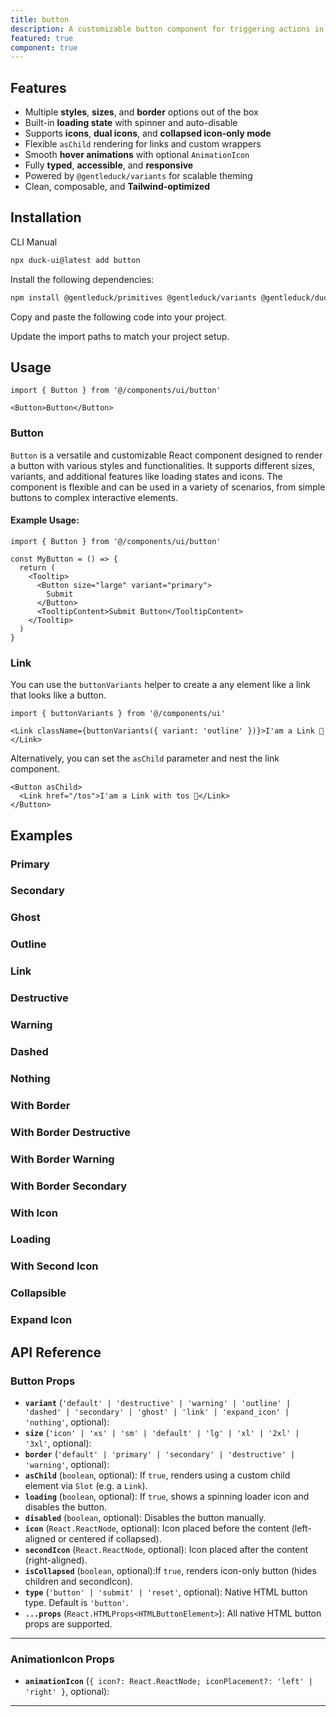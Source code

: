```yaml
---
title: button
description: A customizable button component for triggering actions in your application.
featured: true
component: true
---
```


<ComponentPreview
  name="button-1"
  description="A button"
/>

## Features

- Multiple **styles**, **sizes**, and **border** options out of the box
- Built-in **loading state** with spinner and auto-disable
- Supports **icons**, **dual icons**, and **collapsed icon-only mode**
- Flexible `asChild` rendering for links and custom wrappers
- Smooth **hover animations** with optional `AnimationIcon`
- Fully **typed**, **accessible**, and **responsive**
- Powered by `@gentleduck/variants` for scalable theming
- Clean, composable, and **Tailwind-optimized**

## Installation

<Tabs defaultValue="cli">

<TabsList>
  <TabsTrigger value="cli">CLI</TabsTrigger>
  <TabsTrigger value="manual">Manual</TabsTrigger>
</TabsList>
<TabsContent value="cli">

```bash
npx duck-ui@latest add button
```

</TabsContent>

<TabsContent value="manual">

<Steps>

<Step>Install the following dependencies:</Step>

```bash
npm install @gentleduck/primitives @gentleduck/variants @gentleduck/duck-libs
```

<Step>Copy and paste the following code into your project.</Step>

<ComponentSource name="button" />

<Step>Update the import paths to match your project setup.</Step>

</Steps>

</TabsContent>

</Tabs>

## Usage

```tsx
import { Button } from '@/components/ui/button'
```

```tsx
<Button>Button</Button>
```

### Button

`Button` is a versatile and customizable React component designed to render a button with various styles and functionalities. It supports different sizes, variants, and additional features like loading states and icons. The component is flexible and can be used in a variety of scenarios, from simple buttons to complex interactive elements.

#### Example Usage:

```tsx {5, 10}
import { Button } from '@/components/ui/button'

const MyButton = () => {
  return (
    <Tooltip>
      <Button size="large" variant="primary">
        Submit
      </Button>
      <TooltipContent>Submit Button</TooltipContent>
    </Tooltip>
  )
}
```

### Link

You can use the `buttonVariants` helper to create a any element like a link that looks like a button.

```tsx
import { buttonVariants } from '@/components/ui'
```

```tsx
<Link className={buttonVariants({ variant: 'outline' })}>I'am a Link 🦆</Link>
```

Alternatively, you can set the `asChild` parameter and nest the link component.

```tsx
<Button asChild>
  <Link href="/tos">I'am a Link with tos 🦆</Link>
</Button>
```

## Examples

### Primary

<ComponentPreview
  name="button-2"
  description="Simple button"
/>

### Secondary

<ComponentPreview
  name="button-3"
  description="secondary button"
/>

### Ghost

<ComponentPreview
  name="button-4"
  description="ghost button"
/>

### Outline

<ComponentPreview
  name="button-5"
  description="outline button"
/>

### Link

<ComponentPreview
  name="button-6"
  description="link button"
/>

### Destructive

<ComponentPreview
  name="button-7"
  description="destructive button"
/>

### Warning

<ComponentPreview
  name="button-8"
  description="warning button"
/>

### Dashed

<ComponentPreview
  name="button-9"
  description="dashed button"
/>

### Nothing

<ComponentPreview
  name="button-10"
  description="nothing button"
/>

### With Border

<ComponentPreview
  name="button-11"
  description="with border default button"
/>

### With Border Destructive

<ComponentPreview
  name="button-12"
  description="with border destructive button"
/>

### With Border Warning

<ComponentPreview
  name="button-13"
  description="with border warning button"
/>

### With Border Secondary

<ComponentPreview
  name="button-14"
  description="with border Secondary button"
/>

### With Icon

<ComponentPreview
  name="button-15"
  description="icon button"
/>

### Loading

<ComponentPreview
  name="button-16"
  description="loading button"
/>

### With Second Icon

<ComponentPreview
  name="button-17"
  description="badge label button"
  description="seocond icon button"
/>

### Collapsible

<ComponentPreview
  name="button-18"
  description="collapsible button"
/>

### Expand Icon

<ComponentPreview
  name="button-19"
  description="expand icon button"
/>


## API Reference

### **Button Props**

* **`variant`** (`'default' | 'destructive' | 'warning' | 'outline' | 'dashed' | 'secondary' | 'ghost' | 'link' | 'expand_icon' | 'nothing'`, optional):
* **`size`** (`'icon' | 'xs' | 'sm' | 'default' | 'lg' | 'xl' | '2xl' | '3xl'`, optional):
* **`border`** (`'default' | 'primary' | 'secondary' | 'destructive' | 'warning'`, optional):
* **`asChild`** (`boolean`, optional): If `true`, renders using a custom child element via `Slot` (e.g. a `Link`).
* **`loading`** (`boolean`, optional): If `true`, shows a spinning loader icon and disables the button.
* **`disabled`** (`boolean`, optional): Disables the button manually.
* **`icon`** (`React.ReactNode`, optional): Icon placed before the content (left-aligned or centered if collapsed).
* **`secondIcon`** (`React.ReactNode`, optional): Icon placed after the content (right-aligned).
* **`isCollapsed`** (`boolean`, optional):If `true`, renders icon-only button (hides children and secondIcon).
* **`type`** (`'button' | 'submit' | 'reset'`, optional): Native HTML button type. Default is `'button'`.
* **`...props`** (`React.HTMLProps<HTMLButtonElement>`): All native HTML button props are supported.

---

### **AnimationIcon Props**

* **`animationIcon`** (`{ icon?: React.ReactNode; iconPlacement?: 'left' | 'right' }`, optional):
---
